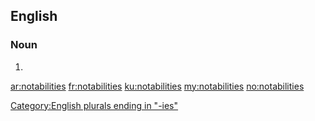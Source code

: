 ==English==

===Noun===
{{head|en}}

# {{plural of|notability}}

[[Category:English plurals ending in "-ies"]]

[[ar:notabilities]]
[[fr:notabilities]]
[[ku:notabilities]]
[[my:notabilities]]
[[no:notabilities]]